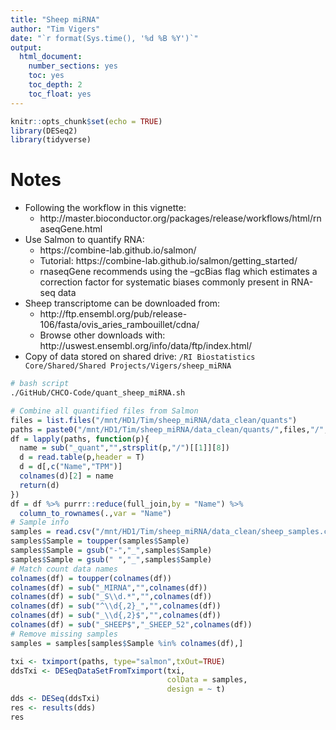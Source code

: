 ```yaml
---
title: "Sheep miRNA"
author: "Tim Vigers"
date: "`r format(Sys.time(), '%d %B %Y')`"
output:
  html_document:
    number_sections: yes
    toc: yes
    toc_depth: 2
    toc_float: yes
---
```


```r
knitr::opts_chunk$set(echo = TRUE)
library(DESeq2)
library(tidyverse)
```

# Notes
- Following the workflow in this vignette:
  - http://master.bioconductor.org/packages/release/workflows/html/rnaseqGene.html
- Use Salmon to quantify RNA:
  - https://combine-lab.github.io/salmon/
  - Tutorial: https://combine-lab.github.io/salmon/getting_started/
  - rnaseqGene recommends using the --gcBias flag which estimates a correction factor for systematic biases commonly present in RNA-seq data
- Sheep transcriptome can be downloaded from:
  - http://ftp.ensembl.org/pub/release-106/fasta/ovis_aries_rambouillet/cdna/
  - Browse other downloads with: http://uswest.ensembl.org/info/data/ftp/index.html/
- Copy of data stored on shared drive: `/RI Biostatistics Core/Shared/Shared Projects/Vigers/sheep_miRNA`
  
```bash
# bash script
./GitHub/CHCO-Code/quant_sheep_miRNA.sh
```

```r
# Combine all quantified files from Salmon
files = list.files("/mnt/HD1/Tim/sheep_miRNA/data_clean/quants")
paths = paste0("/mnt/HD1/Tim/sheep_miRNA/data_clean/quants/",files,"/","quant.sf")
df = lapply(paths, function(p){
  name = sub("_quant","",strsplit(p,"/")[[1]][8])
  d = read.table(p,header = T)
  d = d[,c("Name","TPM")]
  colnames(d)[2] = name
  return(d)
})
df = df %>% purrr::reduce(full_join,by = "Name") %>%
  column_to_rownames(.,var = "Name")
# Sample info
samples = read.csv("/mnt/HD1/Tim/sheep_miRNA/data_clean/sheep_samples.csv",na.strings = "")
samples$Sample = toupper(samples$Sample)
samples$Sample = gsub("-","_",samples$Sample)
samples$Sample = gsub(" ","_",samples$Sample)
# Match count data names
colnames(df) = toupper(colnames(df))
colnames(df) = sub("_MIRNA","",colnames(df))
colnames(df) = sub("_S\\d.*","",colnames(df))
colnames(df) = sub("^\\d{,2}_","",colnames(df))
colnames(df) = sub("_\\d{,2}$","",colnames(df))
colnames(df) = sub("_SHEEP$","_SHEEP_52",colnames(df))
# Remove missing samples
samples = samples[samples$Sample %in% colnames(df),]
```

```r
txi <- tximport(paths, type="salmon",txOut=TRUE)
ddsTxi <- DESeqDataSetFromTximport(txi,
                                   colData = samples,
                                   design = ~ t)
dds <- DESeq(ddsTxi)
res <- results(dds)
res
```
